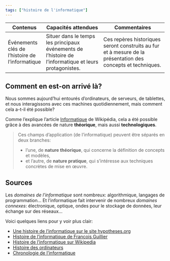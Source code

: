```yaml
---
tags: ["histoire de l'informatique"]
---
```


::: programme
+--------------------+---------------------------------+-------------------------------------+
| Contenus           | Capacités attendues             | Commentaires                        |
+====================+=================================+=====================================+
| Événements clés de | Situer dans le temps les        | Ces repères historiques seront      |
| l’histoire de      | principaux événements de        | construits au fur et à mesure de la |
| l’informatique     | l’histoire de l’informatique et | présentation des concepts et        |
|                    | leurs protagonistes.            | techniques.                         |
+--------------------+---------------------------------+-------------------------------------+
:::


## Comment en est-on arrivé là? 

Nous sommes aujourd'hui entourés d'ordinateurs, de serveurs, de tablettes, et nous interagissons
avec ces machines quotidiennement, mais comment cela a-t-il été possible?

Comme l'explique l'article [Informatique](https://fr.wikipedia.org/wiki/Informatique) de Wikipédia,
cela a été possible grâce à des avancées de nature **théorique**, mais aussi **technologiques**.

> Ces champs d'application (de l'informatique) peuvent être séparés en deux branches:
>
> - l'une, de **nature théorique**, qui concerne la définition de concepts et modèles,
> - et l'autre, de **nature pratique**, qui s'intéresse aux techniques concrètes de mise en œuvre.

## Sources

Les _domaines de l'informatique_ sont nombreux: algorithmique, langages de programmation... Et
l'informatique fait intervenir de nombreux _domaines connexes_: électronique, optique, ondes pour
le stockage de données, leur échange sur des réseaux...

Voici quelques liens pour y voir plus clair:

- [Une histoire de l'informatique sur le site hypotheses.org](http://archinfo01.hypotheses.org/770)
- [Histoire de l'informatique de Francois Guillier](http://www.histoire-informatique.org/)
- [Histoire de l'informatique sur Wikipedia](https://fr.wikipedia.org/wiki/Histoire_de_l%27informatique)
- [Histoire des ordinateurs](https://fr.wikipedia.org/wiki/Histoire_des_ordinateurs)
- [Chronologie de l'informatique](https://fr.wikipedia.org/wiki/Chronologie_de_l%27informatique)
